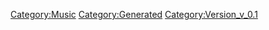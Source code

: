 {{Music
 |Name=スターライト納豆
 |ID=151
 |Cov=152
 |Cd=15
 |Nam=145
 |Div=145
 |Ma=1
 |SerieId=2
 |SerieLogoId=2
 |WavId=152
 |VariationId=0
 |Dsc=145
 |Strt=10
 |ValkyrieBattle=1
 |ValkyrieIntro=9999
 |ValkyrieIntroSky=9999
 |DivaSolo=1
 |DivaMulti=1
 |Exp=1
 |OfficialName=スターライト納豆
 |VocalName=ランカ・リー＝中島愛
 |Description=作品：劇場版マクロスF〜イツワリノウタヒメ〜<br /><br />歌手：ランカ・リー＝中島愛<br /><br />作詞：一倉宏<br />作曲：菅野よう子
 |StoryTitle=
 |StoryDesc=
 |BuyURL=https://recochoku.jp/song/S22001937/single?ds=34296088
 |BannerId=0
 |AnmStoreURL=
}}
[[Category:Music]]
[[Category:Generated]]
[[Category:Version_v_0.1]]
